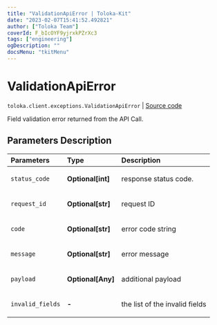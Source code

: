 ```yaml
---
title: "ValidationApiError | Toloka-Kit"
date: "2023-02-07T15:41:52.492821"
author: ["Toloka Team"]
coverId: F_bIcOYF9yjrxkPZrXc3
tags: ["engineering"]
ogDescription: ""
docsMenu: "tkitMenu"
---
```


# ValidationApiError
`toloka.client.exceptions.ValidationApiError` | [Source code](https://github.com/Toloka/toloka-kit/blob/v1.1.3/src/client/exceptions.py#L85)

Field validation error returned from the API Call.

## Parameters Description

| Parameters | Type | Description |
| :----------| :----| :-----------|
`status_code`|**Optional\[int\]**|<p>response status code.</p>
`request_id`|**Optional\[str\]**|<p>request ID</p>
`code`|**Optional\[str\]**|<p>error code string</p>
`message`|**Optional\[str\]**|<p>error message</p>
`payload`|**Optional\[Any\]**|<p>additional payload</p>
`invalid_fields`|**-**|<p>the list of the invalid fields</p>